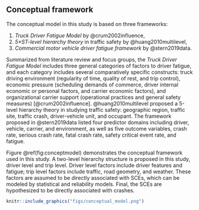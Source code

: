 Conceptual framework
--------------------

The conceptual model in this study is based on three frameworks:

1. *Truck Driver Fatigue Model* by @crum2002influence, 
2. *$5 \times$ST-level hierarchy theory* in traffic safety by @huang2010multilevel, 
3. *Commercial motor vehicle driver fatigue framework* by @stern2019data.

Summarized from literature review and focus groups, the *Truck Driver Fatigue Model* includes three general categories of factors to driver fatigue, and each category includes several comparatively specific constructs: truck driving environment (regularity of time, quality of rest, and trip control), economic pressure (scheduling demands of commerce, driver internal economic or personal factors, and carrier economic factors), and organizational carrier support (operational practices and general safety measures) [@crum2002influence]. @huang2010multilevel proposed a 5-level hierarchy theory in studying traffic safety: geographic region, traffic site, traffic crash, driver-vehicle unit, and occupant. The framework proposed in @stern2019data listed four predictor domains including driver, vehicle, carrier, and environment, as well as five outcome variables, crash rate, serious crash rate, fatal crash rate, safety critical event rate, and fatigue.

Figure \@ref(fig:conceptmodel) demonstrates the conceptual framework used in this study. A two-level hierarchy structure is proposed in this study, driver level and trip level. Driver level factors include driver features and fatigue; trip level factors include traffic, road geometry, and weather. These factors are assumed to be directly associated with SCEs, which can be modeled by statistical and reliability models. Final, the SCEs are hypothesized to be directly associated with crashes.

```{r conceptmodel, fig.cap='Conceptual model. SCEs represent safety critical events.', echo=FALSE, eval=TRUE}
knitr::include_graphics("figs/conceptual_model.png")
```

